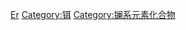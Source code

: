 {{Commons cat|Erbium compounds}}

[[Category:依元素分类的化合物|Er]]
[[Category:铒|Category:铒]]
[[Category:镧系元素化合物|Category:镧系元素化合物]]